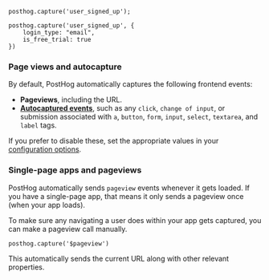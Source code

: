 
<Intro />

```js-web
posthog.capture('user_signed_up');
```

<NamingTip />

<SettingProperties />

```js-web
posthog.capture('user_signed_up', {
    login_type: "email",
    is_free_trial: true
})
```

### Page views and autocapture 

By default, PostHog automatically captures the following frontend events:

- **Pageviews**, including the URL.
- [**Autocaptured events**](/docs/product-analytics/autocapture), such as any `click`, `change of input`, or submission associated with `a`, `button`, `form`, `input`, `select`, `textarea`, and `label` tags.

If you prefer to disable these, set the appropriate values in your [configuration options](/docs/libraries/js#config).

### Single-page apps and pageviews

PostHog automatically sends `pageview` events whenever it gets loaded. If you have a single-page app, that means it only sends a pageview once (when your app loads).

To make sure any navigating a user does within your app gets captured, you can make a pageview call manually.

```js-web
posthog.capture('$pageview')
```

This automatically sends the current URL along with other relevant properties.